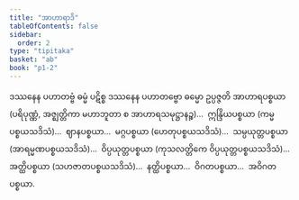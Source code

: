 ```yaml
---
title: "အာဟာရာဒိ"
tableOfContents: false
sidebar:
  order: 2
type: "tipitaka"
basket: "ab"
book: "p1-2"
---
```



<DynamicBreadcrumb />

<Division number="14" book="p1-2" e="ch" v="37" p="139">

<Paragraph number="818" book="p1-2">
ဒဿနေန ပဟာတဗ္ဗံ ဓမ္မံ ပဋိစ္စ ဒဿနေန ပဟာတဗ္ဗော ဓမ္မော ဥပ္ပဇ္ဇတိ အာဟာရပစ္စယာ (ပရိပုဏ္ဏံ, အဇ္ဈတ္တိကာ မဟာဘူတာ စ အာဟာရသမုဋ္ဌာနဉ္စ)…  ဣန္ဒြိယပစ္စယာ (ကမ္မပစ္စယသဒိသံ)…  ဈာနပစ္စယာ…  မဂ္ဂပစ္စယာ (ဟေတုပစ္စယသဒိသံ)…  သမ္ပယုတ္တပစ္စယာ (အာရမ္မဏပစ္စယသဒိသံ)…  ဝိပ္ပယုတ္တပစ္စယာ (ကုသလတ္တိကေ ဝိပ္ပယုတ္တပစ္စယသဒိသံ)…  အတ္ထိပစ္စယာ (သဟဇာတပစ္စယသဒိသံ)…  နတ္ထိပစ္စယာ…  ဝိဂတပစ္စယာ…  အဝိဂတပစ္စယာ.
</Paragraph>
</Division>